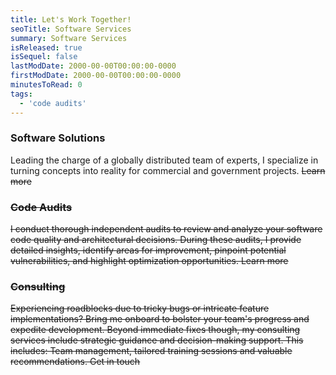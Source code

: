 ```yaml
---
title: Let's Work Together!
seoTitle: Software Services
summary: Software Services
isReleased: true
isSequel: false
lastModDate: 2000-00-00T00:00:00-0000
firstModDate: 2000-00-00T00:00:00-0000
minutesToRead: 0
tags:
  - 'code audits'
---
```

<H3>Software Solutions</H3>
<C>
Leading the charge of a globally distributed  <L href="/services/glossary#team">team</L> of experts, I specialize in turning concepts into reality for commercial and government projects.
<S/>
<L href="/services/full-software-solution">Learn more</L>
</C>
<H3>Code Audits</H3>
<C>
I conduct thorough <L href="/blog/independent-code-audit">independent audits</L> to review and analyze your software code <L href="/blog/quality">quality</L> and architectural decisions. During these audits, I provide detailed insights, identify areas for improvement, pinpoint potential vulnerabilities, and highlight optimization opportunities.
<S/>
<L href="/services/code-audits">Learn more</L>
</C>
<H3>Consulting</H3>
<C>
Experiencing roadblocks due to tricky <L href="/services/glossary#tickets">bugs</L> or intricate <L href="/services/glossary#tickets">feature</L> implementations? Bring me onboard to bolster your team's progress and expedite development. Beyond immediate fixes though, my consulting services include strategic guidance and decision-making support. This includes: Team management, tailored training sessions and valuable recommendations.
 <S/><L href="/contact">Get in touch</L>
</C>
